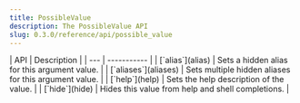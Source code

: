 ```yaml
---
title: PossibleValue
description: The PossibleValue API
slug: 0.3.0/reference/api/possible_value
---
```


<div class="api-table">
  | API | Description |
  | --- | ----------- |
  | [`alias`](alias) | Sets a hidden alias for this argument value. |
  | [`aliases`](aliases) | Sets multiple hidden aliases for this argument value. |
  | [`help`](help) | Sets the help description of the value. |
  | [`hide`](hide) | Hides this value from help and shell completions. |
</div>
